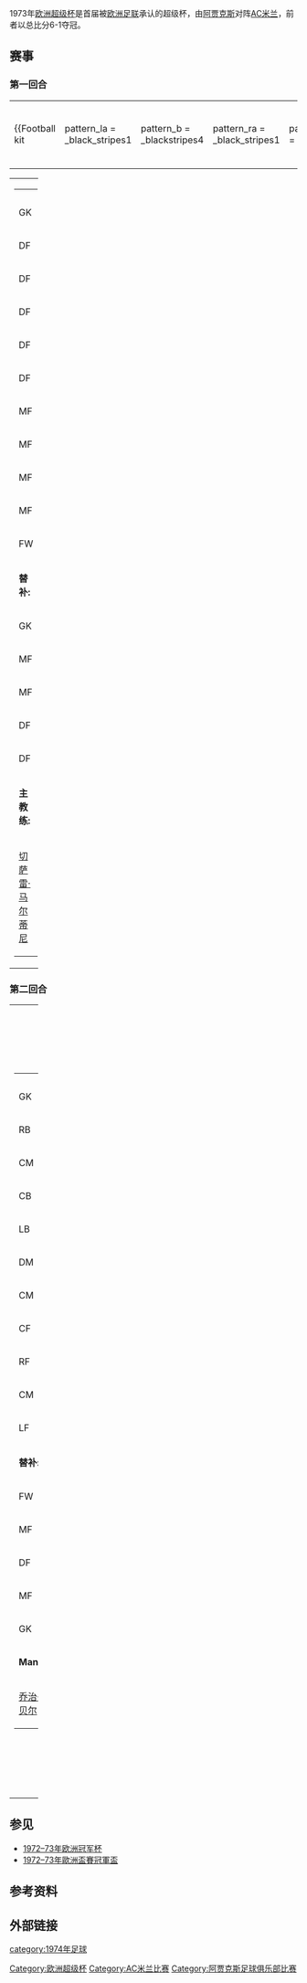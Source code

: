 1973年[[欧洲超级杯|欧洲超级杯]]是首届被[[欧洲足联|欧洲足联]]承认的超级杯，由[[阿贾克斯足球俱乐部|阿贾克斯]]对阵[[AC米兰足球俱乐部|AC米兰]]，前者以总比分6-1夺冠。
==赛事==
===第一回合===
{{footballbox
|date=1974年1月9日
|time=
|team1=[[AC米兰足球俱乐部|AC米兰]] {{flagicon|ITA}}
|score=1–0
|report=[http://www.uefa.com/uefasupercup/history/season=1973/index.html 报告]
|team2={{flagicon|NED}}[[阿贾克斯足球俱乐部|阿贾克斯]]
|goals1=[[卢西亚诺·基亚鲁吉|基亚鲁吉]] {{goal|77}}
|goals2=
|stadium=[[米兰|米兰]][[圣西罗球场|圣西罗球场]]
|attendance=12,856
|referee= {{flagicon|SUI}}鲁道夫·朔伊雷尔
}}

{| width=92% |
|-
|{{Football kit
 | pattern_la = _black_stripes1
 | pattern_b  = _blackstripes4
 | pattern_ra = _black_stripes1
 | pattern_so = _redtop
 | leftarm    = FF0000
 | body       = FF0000
 | rightarm   = FF0000
 | shorts     = FFFFFF
 | socks      = 000000
 | title      = Milan
}}
|{{Football kit
 | pattern_la = 
 | pattern_b  = _whitesides
 | pattern_ra = 
 | pattern_so = _redhorizontal2
 | leftarm    = FFFFFF
 | body       = FF0000
 | rightarm   = FFFFFF
 | shorts     = FFFFFF
 | socks      = FFFFFF
 | title      = Ajax
}}
|}

{| width="100%"
|valign="top" width="50%"|
{| style="font-size: 90%" cellspacing="0" cellpadding="0"
|colspan="4"|
|-
!width=25| !!width=25|
|-
|GK ||'''1''' ||{{flagicon|ITA}} [[威里亚姆·维奇|威里亚姆·维奇]]
|-
|DF ||'''2''' ||{{flagicon|ITA}} [[朱塞佩·萨巴迪尼|朱塞佩·萨巴迪尼]]
|-
|DF ||'''3''' ||{{flagicon|ITA}} [[阿尔多·马尔德拉|阿尔多·马尔德拉]] 
|-
|DF ||'''4''' ||{{flagicon|ITA}} [[安杰洛·安奎雷蒂|安杰洛·安奎雷蒂]]
|-
|DF ||'''5''' ||{{flagicon|FRG}} [[卡尔-海因茨·施内林格|卡尔-海因茨·施内林格]]
|-
|DF ||'''6''' ||{{flagicon|ITA}} [[毛里西奥·图罗内|毛里西奥·图罗内]]
|-
|MF ||'''7''' ||{{flagicon|ITA}} [[亚历山德罗·图里尼|亚历山德罗·图里尼]] || || {{suboff|46}}
|-
|MF ||'''8''' ||{{flagicon|ITA}} [[罗梅奥·贝内蒂|罗梅奥·贝内蒂]]
|-
|MF ||'''9''' ||{{flagicon|ITA}} [[詹尼·里维拉|詹尼·里维拉]] 
|- 
|MF ||'''10''' ||{{flagicon|ITA}} [[乔吉奥·比亚西奥洛|乔吉奥·比亚西奥洛]]
|-
|FW ||'''11''' ||{{flagicon|ITA}} [[卢西亚诺·基亚鲁吉|卢西亚诺·基亚鲁吉]]
|-
|colspan=3|'''替补:''' 
|-
|GK ||'''12''' ||{{flagicon|ITA}} [[皮耶路易吉·皮扎巴拉|皮耶路易吉·皮扎巴拉]]
|-
|MF ||'''13''' ||{{flagicon|ITA}} [[达里奥·多尔齐|达里奥·多尔齐]]
|-
|MF ||'''14''' ||{{flagicon|ITA}} [[弗兰克·贝尔加马斯基|弗兰克·贝尔加马斯基]] || || {{subon|46}}
|-
|DF ||'''15''' ||{{flagicon|ITA}} [[朱利奥·兹格诺里|朱利奥·兹格诺里]]
|-
|DF ||'''16''' ||{{flagicon|ITA}} [[恩里科·兰齐|恩里科·兰齐]]
|-
|colspan=3|'''主教练:''' 
|-
|colspan=4|{{flagicon|ITA}} [[切萨雷·马尔蒂尼|切萨雷·马尔蒂尼]]
|}
|valign="top" width="50%"|
{| style="font-size:90%" cellspacing="0" cellpadding="0" align=center
|colspan=4|
|-
!width=25| !!width=25|
|-
!width=25| !!width=25|
|-
|GK ||'''1''' ||{{flagicon|NED}} [[海因茨·斯图伊|海因茨·斯图伊]]
|-
|RB ||'''2''' ||{{flagicon|NED}} [[维姆·苏比耶尔|维姆·苏比耶尔]]
|-
|CM ||'''3''' ||{{flagicon|FRG}} [[霍斯特·布兰肯博格|霍斯特·布兰肯博格]]
|-
|CB ||'''4''' ||{{flagicon|NED}} [[巴里·霍尔绍夫|巴里·霍尔绍夫]]
|-
|LB ||'''5''' ||{{flagicon|NED}} [[路德·克洛尔|路德·克洛尔]]
|- 
|DM ||'''6''' ||{{flagicon|NED}} [[阿里·汉|阿里·汉]]
|-
|CM ||'''7''' ||{{flagicon|NED}} [[约翰·内斯肯斯|约翰·内斯肯斯]]
|-
|CF ||'''8''' ||{{flagicon|NED}} [[杨·穆德尔_(足球运动员)|杨·穆德尔]]
|-
|RF ||'''9''' ||{{flagicon|NED}} [[约翰尼·雷普|约翰尼·雷普]]
|-
|CM ||'''10''' ||{{flagicon|NED}} [[格里·穆伦|格里·穆伦]]
|-
|LF ||'''11''' ||{{flagicon|NED}} [[皮特·凯泽尔|皮特·凯泽尔]]
|-
|colspan=3|'''替补:''' 
|-
|FW ||'''12''' ||{{flagicon|GER}} [[阿尔诺·斯特芬哈根|阿尔诺·斯特芬哈根]]
|-
|MF ||'''13''' ||{{flagicon|HUN}} [[佐尔坦·瓦尔加_(足球运动员)|佐尔坦·瓦尔加]]
|-
|DF ||'''14''' ||{{flagicon|NED}} Pim van Dord
|-
|MF ||'''15''' ||{{flagicon|NED}} [[阿诺德·穆伦|阿诺德·穆伦]]
|-
|GK ||'''16''' ||{{flagicon|NED}} Sies Wever
|-
|colspan=3|'''主教练:'''
|-
|colspan=4|{{flagicon|NED}} [[乔治·克诺贝尔|乔治·克诺贝尔]]
|}
|}

===第二回合===
{{footballbox
|date=1974年1月16日
|team1=[[阿贾克斯足球俱乐部|阿贾克斯]] {{flagicon|NED}}
|score=6–0
|report=[http://www.uefa.com/uefasupercup/history/season=1973/index.html 报告]
|team2={{flagicon|ITA}} [[AC米兰足球俱乐部|AC米兰]]
|goals1=[[杨·穆德尔_(足球运动员)|穆德尔]] {{goal|26}}<br />[[皮特·凯泽尔|凯泽尔]] {{goal|35}}<br />[[约翰·内斯肯斯|内斯肯斯]] {{goal|71}}<br />[[约翰尼·雷普|雷普]] {{goal|81}}<br />[[格里·穆伦|穆伦]] {{goal|84|pen.}}<br />[[阿里·汉|汉]] {{goal|87}}
|goals2=
|stadium=[[阿姆斯特丹奥林匹克体育场|阿姆斯特丹奥林匹克体育场]]
|attendance=15,350
|referee={{flagicon|GDR}}[[鲁迪·格洛克纳|鲁迪·格洛克纳]] 
}}

{| width="100%"
|valign="top" width="50%"|
{| style="font-size: 90%" cellspacing="0" cellpadding="0"
|colspan="4"|
|-
!width=25| !!width=25|
|-
|GK ||'''1''' ||{{flagicon|NED}} [[海因茨·斯图伊|海因茨·斯图伊]]
|-
|RB ||'''2''' ||{{flagicon|NED}} [[维姆·苏比耶尔|维姆·苏比耶尔]]
|-
|CM ||'''3''' ||{{flagicon|FRG}} [[霍斯特·布兰肯博格|霍斯特·布兰肯博格]]
|-
|CB ||'''4''' ||{{flagicon|NED}} [[巴里·霍尔绍夫|巴里·霍尔绍夫]]
|-
|LB ||'''5''' ||{{flagicon|NED}} [[路德·克洛尔|路德·克洛尔]]
|- 
|DM ||'''6''' ||{{flagicon|NED}} [[阿里·汉|阿里·汉]]
|-
|CM ||'''7''' ||{{flagicon|NED}} [[约翰·内斯肯斯|约翰·内斯肯斯]]
|-
|CF ||'''8''' ||{{flagicon|NED}} [[杨·穆德尔_(足球运动员)|杨·穆德尔]]
|-
|RF ||'''9''' ||{{flagicon|NED}} [[约翰尼·雷普|约翰尼·雷普]]
|-
|CM ||'''10''' ||{{flagicon|NED}} [[格里·穆伦|格里·穆伦]]
|-
|LF ||'''11''' ||{{flagicon|NED}} [[皮特·凯泽尔|皮特·凯泽尔]]
|-
|colspan=3|'''替补:''' 
|-
|FW ||'''12''' ||{{flagicon|GER}} [[阿尔诺·斯特芬哈根|阿尔诺·斯特芬哈根]]
|-
|MF ||'''13''' ||{{flagicon|HUN}} [[佐尔坦·瓦尔加_(足球运动员)|佐尔坦·瓦尔加]]
|-
|DF ||'''14''' ||{{flagicon|NED}} Pim van Dord
|-
|MF ||'''15''' ||{{flagicon|NED}} [[阿诺德·穆伦|阿诺德·穆伦]]
|-
|GK ||'''16''' ||{{flagicon|NED}} Sies Wever
|-
|colspan=3|'''Manager:''' 
|-
|colspan=4|{{flagicon|NED}} [[乔治·克诺贝尔|乔治·克诺贝尔]]
|}
|valign="top" width="50%"|
{| style="font-size:90%" cellspacing="0" cellpadding="0" align=center
|colspan=4|
|-
!width=25| !!width=25|
|-
!width=25| !!width=25|
|-
|GK ||'''1''' ||{{flagicon|ITA}} [[威里亚姆·维奇|威里亚姆·维奇]]
|-
|DF ||'''2''' ||{{flagicon|ITA}} [[安杰洛·安奎雷蒂|安杰洛·安奎雷蒂]]
|-
|DF ||'''3''' ||{{flagicon|ITA}} [[阿尔多·马尔德拉|阿尔多·马尔德拉]] 
|-
|MF ||'''4''' ||{{flagicon|ITA}} [[达里奥·多尔齐|达里奥·多尔齐]] 
|-
|DF ||'''5''' ||{{flagicon|FRG}} [[卡尔-海因茨·施内林格|卡尔-海因茨·施内林格]]
|-
|DF ||'''6''' ||{{flagicon|ITA}} [[毛里西奥·图罗内|毛里西奥·图罗内]]
|-
|DF ||'''7''' ||{{flagicon|ITA}} [[朱塞佩·萨巴迪尼|朱塞佩·萨巴迪尼]]
|-
|MF ||'''8''' ||{{flagicon|ITA}} [[罗梅奥·贝内蒂|罗梅奥·贝内蒂]]
|-
|MF ||'''9''' ||{{flagicon|ITA}}  [[詹尼·里维拉|詹尼·里维拉]] 
|- 
|MF ||'''10''' ||{{flagicon|ITA}} [[乔吉奥·比亚西奥洛|乔吉奥·比亚西奥洛]] || || {{suboff|71}}
|-
|FW ||'''11''' ||{{flagicon|ITA}}  [[卢西亚诺·基亚鲁吉|卢西亚诺·基亚鲁吉]]
|-
|colspan=3|'''替补:''' 
|-
|GK ||'''12''' ||{{flagicon|ITA}} [[皮耶路易吉·皮扎巴拉|皮耶路易吉·皮扎巴拉]]
|-
|DF ||'''13''' ||{{flagicon|ITA}} [[朱利奥·兹格诺里|朱利奥·兹格诺里]]
|-
|MF ||'''14''' ||{{flagicon|ITA}} [[弗兰克·贝尔加马斯基|弗兰克·贝尔加马斯基]] 
|-
|DF ||'''15''' ||{{flagicon|ITA}} [[恩里科·兰齐|恩里科·兰齐]]
|-
|FW ||'''16''' ||{{flagicon|ITA}} [[卡尔洛·特雷索尔迪|卡尔洛·特雷索尔迪]] || || {{subon|71}}
|-
|colspan=3|'''主教练:'''
|-
|colspan=4|{{flagicon|ITA}} [[切萨雷·马尔蒂尼|切萨雷·马尔蒂尼]]
|}
|}

==参见==
*[[1972–73年欧洲冠军杯|1972–73年欧洲冠军杯]]
*[[1972–73年歐洲盃賽冠軍盃|1972–73年歐洲盃賽冠軍盃]]

==参考资料==
{{reflist}}

==外部链接==
{{欧洲超级杯}}

{{DEFAULTSORT:1973 European Super Cup}}
[[Category:欧洲超级杯|Category:欧洲超级杯]]
[[category:1974年足球|category:1974年足球]]
[[Category:AC米兰比赛|Category:AC米兰比赛]]
[[Category:阿贾克斯足球俱乐部比赛|Category:阿贾克斯足球俱乐部比赛]]